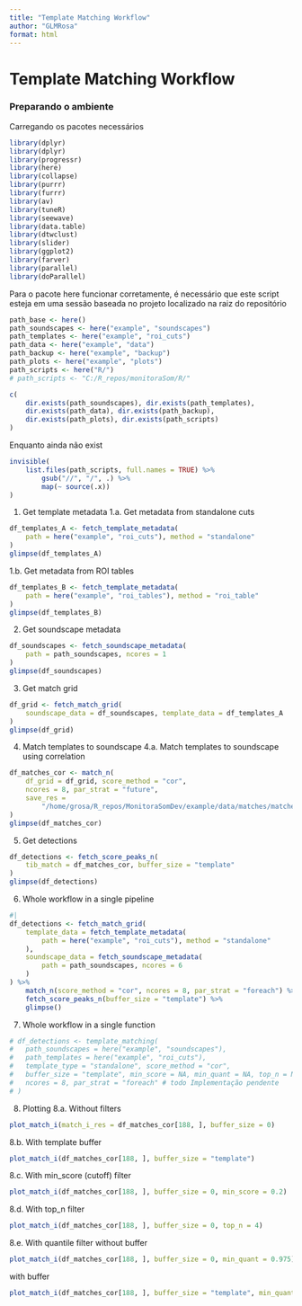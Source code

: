```yaml
---
title: "Template Matching Workflow"
author: "GLMRosa"
format: html
---
```


# Template Matching Workflow

### Preparando o ambiente

Carregando os pacotes necessários

```r
library(dplyr)
library(dplyr)
library(progressr)
library(here)
library(collapse)
library(purrr)
library(furrr)
library(av)
library(tuneR)
library(seewave)
library(data.table)
library(dtwclust)
library(slider)
library(ggplot2)
library(farver)
library(parallel)
library(doParallel)
```

Para o pacote here funcionar corretamente, é necessário que este script esteja em uma sessão baseada no projeto localizado na raiz do repositório

```r
path_base <- here()
path_soundscapes <- here("example", "soundscapes")
path_templates <- here("example", "roi_cuts")
path_data <- here("example", "data")
path_backup <- here("example", "backup")
path_plots <- here("example", "plots")
path_scripts <- here("R/")
# path_scripts <- "C:/R_repos/monitoraSom/R/"

c(
    dir.exists(path_soundscapes), dir.exists(path_templates),
    dir.exists(path_data), dir.exists(path_backup),
    dir.exists(path_plots), dir.exists(path_scripts)
)
```

<!-- todo Criar a função set_paths() copm checagens para facilitar a definição dos  -->

Enquanto ainda não exist
```r
invisible(
    list.files(path_scripts, full.names = TRUE) %>%
        gsub("//", "/", .) %>%
        map(~ source(.x))
)
```

1.  Get template metadata 1.a. Get metadata from standalone cuts

```r
df_templates_A <- fetch_template_metadata(
    path = here("example", "roi_cuts"), method = "standalone"
)
glimpse(df_templates_A)
```

1.b. Get metadata from ROI tables

```r
df_templates_B <- fetch_template_metadata(
    path = here("example", "roi_tables"), method = "roi_table"
)
glimpse(df_templates_B)
```

2.  Get soundscape metadata

```r
df_soundscapes <- fetch_soundscape_metadata(
    path = path_soundscapes, ncores = 1
)
glimpse(df_soundscapes)
```

3.  Get match grid

```r
df_grid <- fetch_match_grid(
    soundscape_data = df_soundscapes, template_data = df_templates_A
)
glimpse(df_grid)
```

4.  Match templates to soundscape 4.a. Match templates to soundscape using correlation

```r
df_matches_cor <- match_n(
    df_grid = df_grid, score_method = "cor",
    ncores = 8, par_strat = "future",
    save_res =
        "/home/grosa/R_repos/MonitoraSomDev/example/data/matches/matches_cor.rds"
)
glimpse(df_matches_cor)
```

5.  Get detections

```r
df_detections <- fetch_score_peaks_n(
    tib_match = df_matches_cor, buffer_size = "template"
)
glimpse(df_detections)
```

6.  Whole workflow in a single pipeline

```r
#|
df_detections <- fetch_match_grid(
    template_data = fetch_template_metadata(
        path = here("example", "roi_cuts"), method = "standalone"
    ),
    soundscape_data = fetch_soundscape_metadata(
        path = path_soundscapes, ncores = 6
    )
) %>%
    match_n(score_method = "cor", ncores = 8, par_strat = "foreach") %>%
    fetch_score_peaks_n(buffer_size = "template") %>%
    glimpse()
```

7.  Whole workflow in a single function

```r
# df_detections <- template_matching(
#   path_soundscapes = here("example", "soundscapes"),
#   path_templates = here("example", "roi_cuts"),
#   template_type = "standalone", score_method = "cor",
#   buffer_size = "template", min_score = NA, min_quant = NA, top_n = NA,
#   ncores = 8, par_strat = "foreach" # todo Implementação pendente
# )
```

8.  Plotting 8.a. Without filters

```r
plot_match_i(match_i_res = df_matches_cor[188, ], buffer_size = 0)
```

8.b. With template buffer

```r
plot_match_i(df_matches_cor[188, ], buffer_size = "template")
```

8.c. With min_score (cutoff) filter

```r
plot_match_i(df_matches_cor[188, ], buffer_size = 0, min_score = 0.2)
```

8.d. With top_n filter

```r
plot_match_i(df_matches_cor[188, ], buffer_size = 0, top_n = 4)
```

8.e. With quantile filter without buffer

```r
plot_match_i(df_matches_cor[188, ], buffer_size = 0, min_quant = 0.975)
```

with buffer

```r
plot_match_i(df_matches_cor[188, ], buffer_size = "template", min_quant = 0.975)
```